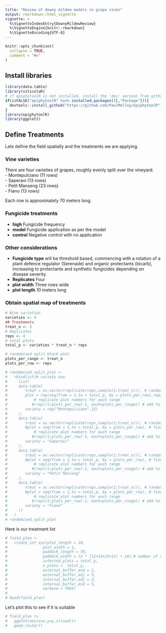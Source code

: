 ```yaml
---
title: "Review of downy mildew models in grape vines"
output: rmarkdown::html_vignette
vignette: >
  %\VignetteIndexEntry{DownyMildewReview}
  %\VignetteEngine{knitr::rmarkdown}
  %\VignetteEncoding{UTF-8}
---
```


```r
knitr::opts_chunk$set(
  collapse = TRUE,
  comment = "#>"
)
```

## Install libraries  

```r
library(data.table)
library(viticolaR)
# if epiphytoolR is not installed, install the 'dev' version from github
if(isFALSE("epiphytoolR" %in% installed.packages()[,"Package"])){
  devtools::install_github("https://github.com/PaulMelloy/epiphytoolR",ref = "dev")
}
library(epiphytoolR)
library(ggplot2)
```

## Define Treatments  
Lets define the field spatially and the treatments we are applying.  

### Vine varieties  
There are four varieties of grapes, roughly evenly split over the vineyard.  
  - Montepulciano (11 rows)  
  - Saperavi (13 rows)  
  - Petit Manseng (23 rows)  
  - Fiano (13 rows)  

Each row is approximately 70 meters long.

### Fungicide treatments  
  - **high** Fungicide frequency  
  - **model** Fungicide application as per the model  
  - **control** Negative control with no application  

### Other considerations  
  - **Fungicide type** will be threshold based, commencing with a rotation of 
  a plant defence regulator (Serenade) and organic protectants (bicarb), increasing 
  to protectants and synthetic fungicides depending on disease severity.  
  - **Replicates** Four  
  - **plot width** Three rows wide  
  - **plot length** 10 meters long  
  
### Obtain spatial map of treatments

```r
# Wine varieties
varieties <- 4
## Treatments
treat_n <- 3
# Replicates
reps <- 4 
# total plots
total_p <- varieties * treat_n * reps

# randomised split block plot 
plots_per_range <- treat_n
plots_per_row <- reps

# randomised_split_plot <-
#   rbindlist(# variety one
#     list(
#     data.table(
#        treat = as.vector(replicate(reps,sample(1:treat_n))), # randomise each block
#        plot = rep(seq(from = 1,to = total_p, by = plots_per_row),reps), # find the plot numbers in the first range
#            # replicate plot numbers for each range
#           #(rep((1:plots_per_row)-1, each=plots_per_range)) # add to each range to move 
#        variety = rep("Montepulciano",12)
#     ),
#     data.table(
#        treat = as.vector(replicate(reps,sample(1:treat_n))), # randomise each block
#        #plot = seq(from = 1,to = total_p, by = plots_per_row), # find the plot numbers in the first range
#            # replicate plot numbers for each range
#           #(rep((1:plots_per_row)-1, each=plots_per_range)) # add to each range to move 
#        variety = "Saperavi"
#     ),
#     data.table(
#        treat = as.vector(replicate(reps,sample(1:treat_n))), # randomise each block
#        #plot = seq(from = 1,to = total_p, by = plots_per_row), # find the plot numbers in the first range
#            # replicate plot numbers for each range
#           #(rep((1:plots_per_row)-1, each=plots_per_range)) # add to each range to move 
#        variety = "Petit Manseng"
#     ),
#     data.table(
#        treat = as.vector(replicate(reps,sample(1:treat_n))), # randomise each block
#        #plot = seq(from = 1,to = total_p, by = plots_per_row), # find the plot numbers in the first range
#            # replicate plot numbers for each range
#           #(rep((1:plots_per_row)-1, each=plots_per_range)) # add to each range to move 
#        variety = "Fiano"
#     ))
#   )     
# randomised_split_plot
```  

Here is our treatment list

```r
# field_plan <- 
#   create_inf_xyz(plot_length = 10,
#                plot_width = 1,
#                paddock_length = 70,
#                paddock_width = (3 * (12+13+23+13) + 10),# number of rows of each variety +10m for outside buffer
#                infected_plots = total_p,
#                n_plots =  total_p,
#                external_buffer_end = 2,
#                external_buffer_adj = 5,
#                internal_buffer_adj = 2,
#                internal_buffer_end = 5,
#                verbose = TRUE)
# 
# head(field_plan)
```
Let's plot this to see if it is suitable  

```r
# field_plan |>
#   ggplot(aes(x=x,y=y,z=load))+
#   geom_raster()
```

